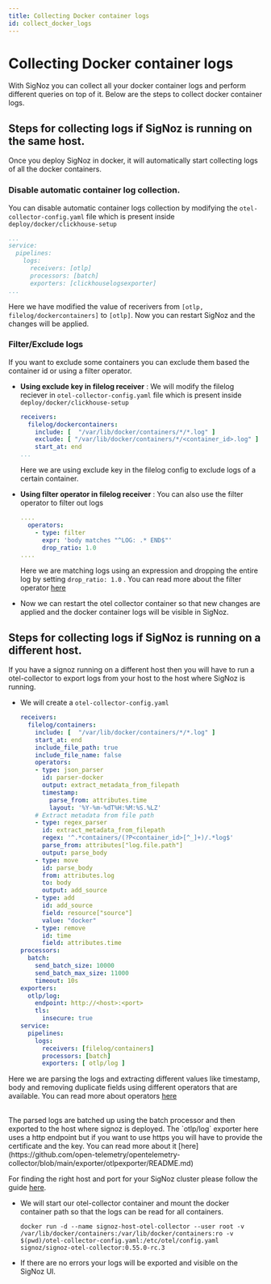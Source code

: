 ```yaml
---
title: Collecting Docker container logs
id: collect_docker_logs
---
```


# Collecting Docker container logs

With SigNoz you can collect all your docker container logs and perform different queries on top of it.
Below are the steps to collect docker container logs.

##  Steps for collecting logs if SigNoz is running on the same host.
Once you deploy SigNoz in docker, it will automatically start collecting logs of all the docker containers. 

### Disable automatic container log collection.
You can disable automatic container logs collection by modifying the `otel-collector-config.yaml` file which is present inside `deploy/docker/clickhouse-setup`

  ```yaml {5}
  ...
  service:
    pipelines:
      logs:
        receivers: [otlp]
        processors: [batch]
        exporters: [clickhouselogsexporter]
  ...
  ```
  Here we have modified the value of recerivers from `[otlp, filelog/dockercontainers]` to `[otlp]`.
  Now you can restart SigNoz and the changes will be applied.

### Filter/Exclude logs
If you want to exclude some containers you can exclude them based the container id or using a filter operator.

* **Using exclude key in filelog receiver** : We will modify the filelog reciever in `otel-collector-config.yaml` file which is present inside `deploy/docker/clickhouse-setup`
  ```yaml {4}
  receivers:
    filelog/dockercontainers:
      include: [  "/var/lib/docker/containers/*/*.log" ]
      exclude: [ "/var/lib/docker/containers/*/<container_id>.log" ]
      start_at: end
  ...
  ```
  Here we are using exclude key in the filelog config to exclude logs of a certain container.

* **Using filter operator in filelog receiver** : You can also use the filter operator to filter out logs
  ```yaml {3-6}
  ....
    operators:
      - type: filter
        expr: 'body matches "^LOG: .* END$"'
        drop_ratio: 1.0
  ....
  ```
  Here we are matching logs using an expression and dropping the entire log by setting `drop_ratio: 1.0` . You can read more about the filter operator [here](https://github.com/open-telemetry/opentelemetry-collector-contrib/blob/main/pkg/stanza/docs/operators/filter.md)

* Now we can restart the otel collector container so that new changes are applied and the docker container logs will be visible in SigNoz.

## Steps for collecting logs if SigNoz is running on a different host.

If you have a signoz running on a different host then you will have to run a otel-collector to export logs from your host to the host where SigNoz is running.

* We will create a `otel-collector-config.yaml`
  ```yaml
  receivers:
    filelog/containers:
      include: [  "/var/lib/docker/containers/*/*.log" ]
      start_at: end
      include_file_path: true
      include_file_name: false
      operators:
      - type: json_parser
        id: parser-docker
        output: extract_metadata_from_filepath
        timestamp:
          parse_from: attributes.time
          layout: '%Y-%m-%dT%H:%M:%S.%LZ'
      # Extract metadata from file path
      - type: regex_parser
        id: extract_metadata_from_filepath
        regex: '^.*containers/(?P<container_id>[^_]+)/.*log$'
        parse_from: attributes["log.file.path"]
        output: parse_body
      - type: move
        id: parse_body
        from: attributes.log
        to: body
        output: add_source
      - type: add
        id: add_source
        field: resource["source"]
        value: "docker"
      - type: remove
        id: time
        field: attributes.time
  processors:
    batch:
      send_batch_size: 10000
      send_batch_max_size: 11000
      timeout: 10s
  exporters:
    otlp/log:
      endpoint: http://<host>:<port>
      tls:
        insecure: true
  service:
    pipelines:
      logs:
        receivers: [filelog/containers]
        processors: [batch]
        exporters: [ otlp/log ]
  ```

Here we are parsing the logs and extracting different values like timestamp, body and removing duplicate fields using different operators that are available. You can read more about operators [here](./logs.md#operators-for-parsing-and-manipulating-logs)

<br />
  The parsed logs are batched up using the batch processor and then exported to the host where signoz is deployed. The `otlp/log` exporter here uses a http endpoint but if you want to use https you will have to provide the certificate and the key. You can read more about it [here](https://github.com/open-telemetry/opentelemetry-collector/blob/main/exporter/otlpexporter/README.md)

<br />

  For finding the right host and port for your SigNoz cluster please follow the guide [here](../install/troubleshooting.md#signoz-otel-collector-address-grid).  


* We will start our otel-collector container and mount the docker container path so that the logs can be read for all containers.
  ```
  docker run -d --name signoz-host-otel-collector --user root -v /var/lib/docker/containers:/var/lib/docker/containers:ro -v $(pwd)/otel-collector-config.yaml:/etc/otel/config.yaml signoz/signoz-otel-collector:0.55.0-rc.3
  ```

* If there are no errors your logs will be exported and visible on the SigNoz UI. 